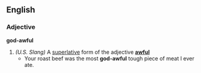 ==English==
=== Adjective ===
'''god-awful'''
# ''(U.S. Slang)'' A [[superlative]] form of the adjective '''[[awful]]'''
#* Your roast beef was the most '''god-awful''' tough piece of meat I ever ate.
{{cattag|God}}